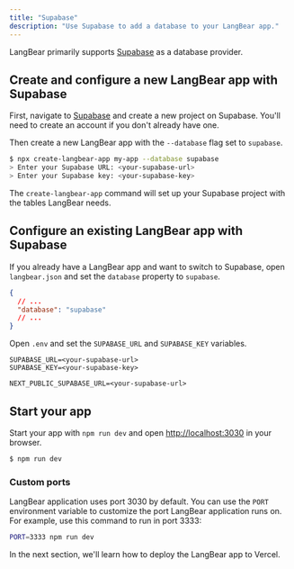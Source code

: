 ```yaml
---
title: "Supabase"
description: "Use Supabase to add a database to your LangBear app."
---
```


LangBear primarily supports [Supabase](https://supabase.io/) as a database provider.

## Create and configure a new LangBear app with Supabase

First, navigate to [Supabase](https://supabase.io/) and create a new project on Supabase.
You'll need to create an account if you don't already have one.

Then create a new LangBear app with the `--database` flag set to `supabase`.

```bash
$ npx create-langbear-app my-app --database supabase
> Enter your Supabase URL: <your-supabase-url>
> Enter your Supabase key: <your-supabase-key>
```

The `create-langbear-app` command will set up your Supabase project with the tables LangBear needs.

## Configure an existing LangBear app with Supabase

If you already have a LangBear app and want to switch to Supabase, open `langbear.json` and set the `database` property to `supabase`.

```json
{
  // ...
  "database": "supabase"
  // ...
}
```

Open `.env` and set the `SUPABASE_URL` and `SUPABASE_KEY` variables.

```
SUPABASE_URL=<your-supabase-url>
SUPABASE_KEY=<your-supabase-key>

NEXT_PUBLIC_SUPABASE_URL=<your-supabase-url>
```

## Start your app

Start your app with `npm run dev` and open [http://localhost:3030](http://localhost:3030) in your browser.

```bash
$ npm run dev
```

### Custom ports

LangBear application uses port 3030 by default. You can use the `PORT` environment variable to customize the port LangBear application runs on. For example, use this command to run in port 3333:

```bash
PORT=3333 npm run dev
```

In the next section, we'll learn how to deploy the LangBear app to Vercel.
